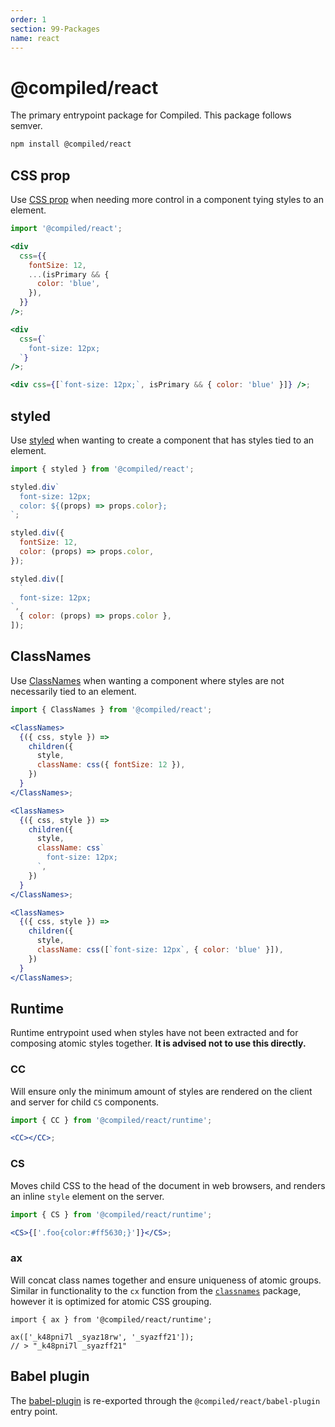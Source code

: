 ```yaml
---
order: 1
section: 99-Packages
name: react
---
```


# @compiled/react

The primary entrypoint package for Compiled.
This package follows semver.

```bash
npm install @compiled/react
```

## CSS prop

Use [CSS prop](./css-prop) when needing more control in a component tying styles to an element.

```jsx
import '@compiled/react';

<div
  css={{
    fontSize: 12,
    ...(isPrimary && {
      color: 'blue',
    }),
  }}
/>;

<div
  css={`
    font-size: 12px;
  `}
/>;

<div css={[`font-size: 12px;`, isPrimary && { color: 'blue' }]} />;
```

## styled

Use [styled](./styled) when wanting to create a component that has styles tied to an element.

```jsx
import { styled } from '@compiled/react';

styled.div`
  font-size: 12px;
  color: ${(props) => props.color};
`;

styled.div({
  fontSize: 12,
  color: (props) => props.color,
});

styled.div([
  `
  font-size: 12px;
`,
  { color: (props) => props.color },
]);
```

## ClassNames

Use [ClassNames](./class-names) when wanting a component where styles are not necessarily tied to an element.

```jsx
import { ClassNames } from '@compiled/react';

<ClassNames>
  {({ css, style }) =>
    children({
      style,
      className: css({ fontSize: 12 }),
    })
  }
</ClassNames>;

<ClassNames>
  {({ css, style }) =>
    children({
      style,
      className: css`
        font-size: 12px;
      `,
    })
  }
</ClassNames>;

<ClassNames>
  {({ css, style }) =>
    children({
      style,
      className: css([`font-size: 12px`, { color: 'blue' }]),
    })
  }
</ClassNames>;
```

## Runtime

Runtime entrypoint used when styles have not been extracted and for composing atomic styles together.
**It is advised not to use this directly.**

### CC

Will ensure only the minimum amount of styles are rendered on the client and server for child `CS` components.

```jsx
import { CC } from '@compiled/react/runtime';

<CC></CC>;
```

### CS

Moves child CSS to the head of the document in web browsers,
and renders an inline `style` element on the server.

```jsx
import { CS } from '@compiled/react/runtime';

<CS>{['.foo{color:#ff5630;}']}</CS>;
```

### ax

Will concat class names together and ensure uniqueness of atomic groups.
Similar in functionality to the `cx` function from the [`classnames`](https://github.com/JedWatson/classnames) package,
however it is optimized for atomic CSS grouping.

```tsx
import { ax } from '@compiled/react/runtime';

ax(['_k48pni7l _syaz18rw', '_syazff21']);
// > "_k48pni7l _syazff21"
```

## Babel plugin

The [babel-plugin](/pkg-babel-plugin) is re-exported through the `@compiled/react/babel-plugin` entry point.
